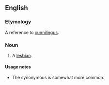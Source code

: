 ==English==

===Etymology===
A reference to [[cunnilingus]].

===Noun===
{{en-noun|head=[[rug]] [[muncher]]}}

# {{offensive}} A [[lesbian]].

====Usage notes====
* The synonymous {{term|carpet muncher}} is somewhat more common.